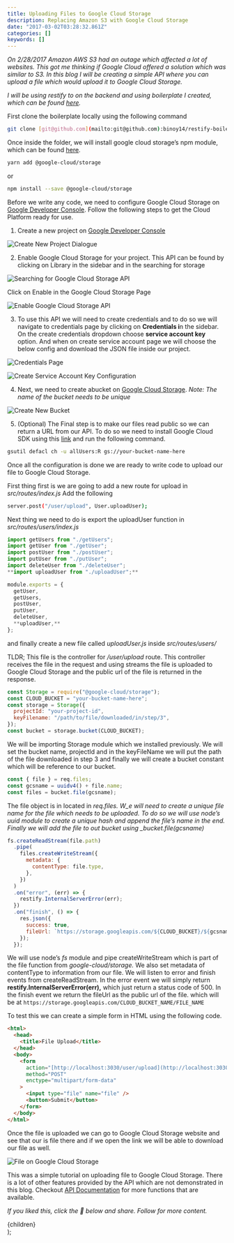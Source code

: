 ```yaml
---
title: Uploading Files to Google Cloud Storage
description: Replacing Amazon S3 with Google Cloud Storage
date: "2017-03-02T03:28:32.861Z"
categories: []
keywords: []
---
```


_On 2/28/2017 Amazon AWS S3 had an outage which affected a lot of websites. This got me thinking if Google Cloud offered a solution which was similar to S3. In this blog I will be creating a simple API where you can upload a file which would upload it to Google Cloud Storage._

_I will be using restify to on the backend and using boilerplate I created, which can be found_ [_here_](https://github.com/binoy14/restify-boilerplate)_._

First clone the boilerplate locally using the following command

```bash
git clone [git@github.com](mailto:git@github.com):binoy14/restify-boilerplate.git GCloudStorage
```

Once inside the folder, we will install google cloud storage’s npm module, which can be found [here](https://www.npmjs.com/package/@google-cloud/storage).

```bash
yarn add @google-cloud/storage
```

or

```bash
npm install --save @google-cloud/storage
```

Before we write any code, we need to configure Google Cloud Storage on [Google Developer Console](http://console.developers.google.com). Follow the following steps to get the Cloud Platform ready for use.

1.  Create a new project on [Google Developer Console](http://console.developers.google.com)

![Create New Project Dialogue](https://cdn-images-1.medium.com/max/800/1*5XaAwjeIjYHhnY5a1DIsZA.png)

2. Enable Google Cloud Storage for your project. This API can be found by clicking on Library in the sidebar and in the searching for storage

![Searching for Google Cloud Storage API](https://cdn-images-1.medium.com/max/800/1*dHt8dDTXuXNAPyErO5fySQ.png)

Click on Enable in the Google Cloud Storage Page

![Enable Google Cloud Storage API](https://cdn-images-1.medium.com/max/800/1*7UtpkYaSeGgbE1iVq2cSCA.png)

3. To use this API we will need to create credentials and to do so we will navigate to credentials page by clicking on **Credentials i**n the sidebar. On the create credentials dropdown choose **service account key** option. And when on create service account page we will choose the below config and download the JSON file inside our project.

![Credentials Page](https://cdn-images-1.medium.com/max/800/1*fHrzKNZMoEcAGBd96b9CMw.png)

![Create Service Account Key Configuration](https://cdn-images-1.medium.com/max/800/1*HvxJV-HbZdHqAGNmm6jQmA.png)

4. Next, we need to create abucket on [Google Cloud Storage](https://console.cloud.google.com/storage). _Note: The name of the bucket needs to be unique_

![Create New Bucket](https://cdn-images-1.medium.com/max/800/1*9tpysqELE6f01stNVE1oAg.png)

5. (Optional) The Final step is to make our files read public so we can return a URL from our API. To do so we need to install Google Cloud SDK using this [link](https://cloud.google.com/sdk/) and run the following command.

```bash
gsutil defacl ch -u allUsers:R gs://your-bucket-name-here
```

Once all the configuration is done we are ready to write code to upload our file to Google Cloud Storage.

First thing first is we are going to add a new route for upload in _src/routes/index.js_ Add the following

```bash
server.post("/user/upload", User.uploadUser);
```

Next thing we need to do is export the uploadUser function in _src/routes/users/index.js_

```js
import getUsers from "./getUsers";
import getUser from "./getUser";
import postUser from "./postUser";
import putUser from "./putUser";
import deleteUser from "./deleteUser";
**import uploadUser from "./uploadUser";**

module.exports = {
  getUser,
  getUsers,
  postUser,
  putUser,
  deleteUser,
  **uploadUser,**
};
```

and finally create a new file called _uploadUser.js_ inside _src/routes/users/_

TLDR; This file is the controller for _/user/upload_ route. This controller receives the file in the request and using streams the file is uploaded to Google Cloud Storage and the public url of the file is returned in the response.

```js
const Storage = require("@google-cloud/storage");
const CLOUD_BUCKET = "your-bucket-name-here";
const storage = Storage({
  projectId: "your-project-id",
  keyFilename: "/path/to/file/downloaded/in/step/3",
});
const bucket = storage.bucket(CLOUD_BUCKET);
```

We will be importing Storage module which we installed previously. We will set the bucket name, projectId and in the keyFileName we will put the path of the file downloaded in step 3 and finally we will create a bucket constant which will be reference to our bucket.

```js
const { file } = req.files;
const gcsname = uuidv4() + file.name;
const files = bucket.file(gcsname);
```

The file object is in located in _req.files. W_e will need to create a unique file name for the file which needs to be uploaded. To do so we will use node’s uuid module to create a unique hash and append the file’s name in the end. Finally we will add the file to out bucket using \_bucket.file(gcsname)_

```js
fs.createReadStream(file.path)
  .pipe(
    files.createWriteStream({
      metadata: {
        contentType: file.type,
      },
    })
  )
  .on("error", (err) => {
    restify.InternalServerError(err);
  })
  .on("finish", () => {
    res.json({
      success: true,
      fileUrl: `https://storage.googleapis.com/${CLOUD_BUCKET}/${gcsname}`,
    });
  });
```

We will use node’s _fs_ module and pipe createWriteStream which is part of the file function from _google-cloud/storage._ We also set metadata of contentType to information from our file. We will listen to error and finish events from createReadStream. In the error event we will simply return **restify.InternalServerError(err),** which just return a status code of 500. In the finish event we return the fileUrl as the public url of the file. which will be at `https://storage.googleapis.com/CLOUD_BUCKET_NAME/FILE_NAME`

To test this we can create a simple form in HTML using the following code.

```html
<html>
  <head>
    <title>File Upload</title>
  </head>
  <body>
    <form
      action="[http://localhost:3030/user/upload](http://localhost:3030/user/upload)"
      method="POST"
      enctype="multipart/form-data"
    >
      <input type="file" name="file" />
      <button>Submit</button>
    </form>
  </body>
</html>
```

Once the file is uploaded we can go to Google Cloud Storage website and see that our is file there and if we open the link we will be able to download our file as well.

![File on Google Cloud Storage](https://cdn-images-1.medium.com/max/800/1*TBt0GUc-bS213zf25npCKg.png)

This was a simple tutorial on uploading file to Google Cloud Storage. There is a lot of other features provided by the API which are not demonstrated in this blog. Checkout [API Documentation](https://googlecloudplatform.github.io/google-cloud-node/#/docs/storage/0.6.0/storage) for more functions that are available.

_If you liked this, click the 💚 below and share. Follow for more content._

  <div className="prose prose-yellow prose-lg prose-invert container max-w-none">{children}</div>
);
